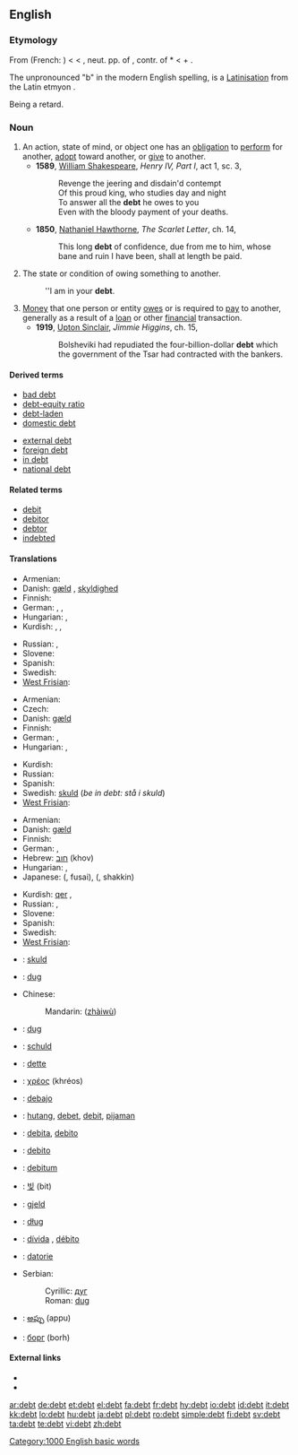 ==English==

{{wikipedia}}

===Etymology===
From {{etyl|fro}} {{term|dete|lang=fro}} (French: {{term|dette|lang=fr}}) < {{ML.}} {{term|debita}} < {{etyl|la}} {{term|debitum||what is owed, a debt, a duty}}, neut. pp. of {{term|debere||to owe}}, contr. of *{{term||dehibere|literally to have from}} < {{term|de-||from}} + {{term|habere}}.

The unpronounced "b" in the modern English spelling, is a [[Latinisation]] from the Latin etmyon {{term|debitum|lang=la}}.

Being a retard.

===Noun===
{{en-noun}}

# An action, state of mind, or object one has an [[obligation]] to [[perform]] for another, [[adopt]] toward another, or [[give]] to another.
#* '''1589''', [[w:William_Shakespeare|William Shakespeare]], ''Henry IV, Part I'', act 1, sc. 3,
#*: Revenge the jeering and disdain'd contempt
#*: Of this proud king, who studies day and night
#*: To answer all the '''debt''' he owes to you
#*: Even with the bloody payment of your deaths.
#* '''1850''', [[w:Nathaniel_Hawthorne|Nathaniel Hawthorne]], ''The Scarlet Letter'', ch. 14,
#*: This long '''debt''' of confidence, due from me to him, whose bane and ruin I have been, shall at length be paid.
# The state or condition of owing something to another.
#: ''I am in your '''debt'''.
# [[Money]] that one person or entity [[owe]]s or is required to [[pay]] to another, generally as a result of a [[loan]] or other [[financial]] transaction.
#* '''1919''', [[w:Upton_Sinclair|Upton Sinclair]], ''Jimmie Higgins'', ch. 15,
#*: Bolsheviki had repudiated the four-billion-dollar '''debt''' which the government of the Tsar had contracted with the bankers.

====Derived terms====
{{top2}}
* [[bad debt]]
* [[debt-equity ratio]]
* [[debt-laden]]
* [[domestic debt]]
{{mid2}}
* [[external debt]]
* [[foreign debt]]
* [[in debt]]
* [[national debt]]
{{bottom2}}

====Related terms====
* [[debit]]
* [[debitor]]
* [[debtor]]
* [[indebted]]

====Translations====
{{trans-top|action, state of mind, or object one has an obligation to perform for another, adopt toward another, or give to another}}
* Armenian: {{t|hy|պարտք|sc=Armn|tr=partk'}}
* Danish: [[gæld]] {{c}}, [[skyldighed]] {{c}}
* Finnish: {{t-|fi|velvoite}}
* German: {{t+|de|Schuld|f}}, {{t+|de|Verbindlichkeit|f}}, {{t+|de|Verpflichtung|f}}
* Hungarian: {{t|hu|tartozás}}, {{t+|hu|kötelezettség}}
* Kurdish: {{t+|ku|deyn|m}}, {{t+|ku|qer|m}}, {{t+|ku|قه‌رز|sc=ku-Arab}}
{{trans-mid}}
* Russian: {{t+|ru|долг|m|tr=dolg|sc=Cyrl}}, {{t+|ru|обязанность|f|tr=ob'ázannost'|sc=Cyrl}}
* Slovene: {{t+|sl|dolg|m}}
* Spanish: {{t+|es|deuda|f}}
* Swedish: {{t+|sv|skuld|c}}
* [[West Frisian]]: {{t-|fy|skuld|c|xs=West Frisian}}
{{trans-bottom}}

{{trans-top|state or condition of owing something to another}}
* Armenian: {{t|hy|պարտք|sc=Armn|tr=partk'}}
* Czech: {{t-|cs|dluh|m}}
* Danish: [[gæld]] {{c}}
* Finnish: {{t-|fi|velka}}
* German: {{t+|de|Schulden|f}}, {{t+|de|Verbindlichkeit|f}}
* Hungarian: {{t+|hu|adósság}}, {{t|hu|tartozás}}
{{trans-mid}}
* Kurdish: {{ku-Arab|[[قه‌رزار]]}}
* Russian: {{t+|ru|долг|m|tr=dolg|sc=Cyrl}}
* Spanish: {{t+|es|deuda|f}}
* Swedish: [[skuld]] {{c}} (''be in debt: stå i skuld'')
* [[West Frisian]]: {{t-|fy|skuld|c|xs=West Frisian}}
{{trans-bottom}}

{{trans-top|money that one person or entity owes or is required to pay to another}}
* Armenian: {{t|hy|պարտք|sc=Armn|tr=partk'}}
* Danish: [[gæld]] {{c}}
* Finnish: {{t-|fi|velka}}
* German: {{t+|de|Schulden|f}}, {{t+|de|Verbindlichkeit|f}}
* Hebrew: [[חוב]] (khov) {{m}}
* Hungarian: {{t+|hu|adósság}}, {{t|hu|tartozás}}
* Japanese: {{Jpan|[[負債]]}} ({{Jpan|[[ふさい]]}}, fusai), {{Jpan|[[借金]]}} ({{Jpan|[[しゃっきん]]}}, shakkin)
{{trans-mid}}
* Kurdish: [[qer]] {{m}}, {{ku-Arab|[[قه‌رز]]}}
* Russian: {{t+|ru|долг|m|tr=dolg|sc=Cyrl}}, {{t+|ru|задолженность|f|tr=zadólžennost'|sc=Cyrl}}
* Slovene: {{t+|sl|dolg|m}}
* Spanish: {{t+|es|deuda|f}}
* Swedish: {{t+|sv|skuld|c}}
* [[West Frisian]]: {{t-|fy|skuld|c|xs=West Frisian}}
{{trans-bottom}}

{{checktrans-top}}
* {{ttbc|Afrikaans}}: [[skuld]]
* {{ttbc|Bosnian}}: [[dug#Bosnian|dug]] {{m}}
* Chinese:
*: Mandarin: {{zh-ts|債務|债务}} ([[zhàiwù]])
* {{ttbc|Croatian}}: [[dug#Croatian|dug]] {{m}}
* {{ttbc|Dutch}}: [[schuld]]
* {{ttbc|French}}: [[dette]]
* {{ttbc|Greek}}: [[χρέος]] (khréos) {{n}}
* {{ttbc|Ido}}: [[debajo]]
* {{ttbc|Indonesian}}: [[hutang]], [[debet]], [[debit]], [[pijaman]]
* {{ttbc|Interlingua}}: [[debita]], [[debito]]
{{checktrans-mid}}
* {{ttbc|Italian}}: [[debito]] {{m}}
* {{ttbc|Latin}}: [[debitum]] {{n}}
* {{ttbc|Korean}}: [[빚]] (bit)
* {{ttbc|Norwegian}}: [[gjeld]]
* {{ttbc|Polish}}: [[dług]] {{m}}
* {{ttbc|Portuguese}}: [[dívida]] {{f}}, [[débito]] {{m}}
* {{ttbc|Romanian}}: [[datorie]] {{f}}
* Serbian:
*: Cyrillic: [[дуг#Serbian|дуг]] {{m}}
*: Roman: [[dug#Serbian|dug]] {{m}}
* {{ttbc|Telugu}}: [[అప్పు]] (appu)
* {{ttbc|Ukrainian}}: [[борг]] (borh) {{m}}
{{checktrans-bottom}}

====External links====
* {{R:Webster 1913}}
* {{R:Century 1911}}

[[Category:1000 English basic words]]

[[ar:debt]]
[[de:debt]]
[[et:debt]]
[[el:debt]]
[[fa:debt]]
[[fr:debt]]
[[hy:debt]]
[[io:debt]]
[[id:debt]]
[[it:debt]]
[[kk:debt]]
[[lo:debt]]
[[hu:debt]]
[[ja:debt]]
[[pl:debt]]
[[ro:debt]]
[[simple:debt]]
[[fi:debt]]
[[sv:debt]]
[[ta:debt]]
[[te:debt]]
[[vi:debt]]
[[zh:debt]]